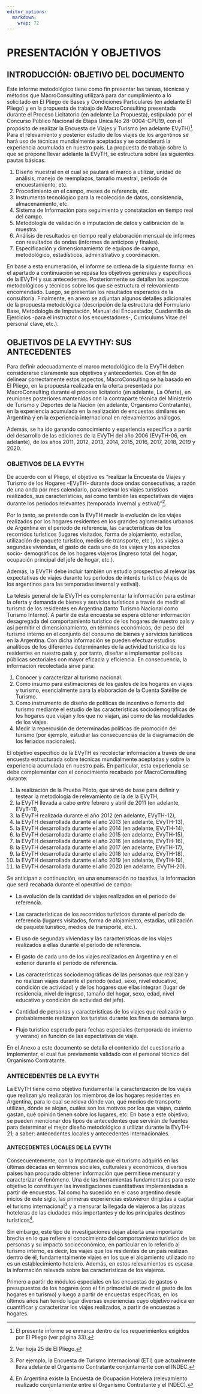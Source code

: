 ```yaml
---
editor_options: 
  markdown: 
    wrap: 72
---
```


# **PRESENTACIÓN Y OBJETIVOS** {#flujo-turistico}

## **INTRODUCCIÓN: OBJETIVO DEL DOCUMENTO**

Este informe metodológico tiene como fin presentar las tareas, técnicas
y métodos que MacroConsulting utilizará para dar cumplimiento a lo
solicitado en El Pliego de Bases y Condiciones Particulares (en adelante
El Pliego) y en la propuesta de trabajo de MacroConsulting presentada
durante el Proceso Licitatorio (en adelante La Propuesta), estipulado
por el Concurso Público Nacional de Etapa Única No 28-0004-CPU19, con el
propósito de realizar la Encuesta de Viajes y Turismo (en adelante
EVyTH)[^flujo-turistico-1]. Para el relevamiento y posterior estudio de
los viajes de los argentinos se hará uso de técnicas mundialmente
aceptadas y se considerará la experiencia acumulada en nuestro país. La
propuesta de trabajo sobre la que se propone llevar adelante la EVyTH,
se estructura sobre las siguientes pautas básicas:

[^flujo-turistico-1]: El presente informe se enmarca dentro de los
    requerimientos exigidos por El Pliego (ver página 33).

1)  Diseño muestral en el cual se pautará el marco a utilizar, unidad de
    análisis, manejo de reemplazos, tamaño muestral, período de
    encuestamiento, etc.
2)  Procedimiento en el campo, meses de referencia, etc.
3)  Instrumento tecnológico para la recolección de datos, consistencia,
    almacenamiento, etc.
4)  Sistema de Información para seguimiento y constatación en tiempo
    real del campo.
5)  Metodología de validación e imputación de datos y calibración de la
    muestra.
6)  Análisis de resultados en tiempo real y elaboración mensual de
    informes con resultados de ondas (informes de anticipos y finales).
7)  Especificación y dimensionamiento de equipos de campo, metodológico,
    estadísticos, administrativo y coordinación.

En base a esta enumeración, el informe se ordena de la siguiente forma:
en el apartado a continuación se repasa los objetivos generales y
específicos de la EVyTH y sus antecedentes. Posteriormente se detallan
los aspectos metodológicos y técnicos sobre los que se estructura el
relevamiento encomendado. Luego, se presentan los resultados esperados
de la consultoría. Finalmente, en anexo se adjuntan algunos detalles
adicionales de la propuesta metodológica (descripción de la estructura
del Formulario Base, Metodología de Imputación, Manual del Encuestador,
Cuadernillo de Ejercicios -para el instructor o los encuestadores-,
Curriculums Vitae del personal clave, etc.).

## **OBJETIVOS DE LA EVYTHY: SUS ANTECEDENTES**

Para definir adecuadamente el marco metodológico de la EVyTH deben
considerarse claramente sus objetivos y antecedentes. Con el fin de
delinear correctamente estos aspectos, MacroConsulting se ha basado en
El Pliego, en la propuesta realizada en la oferta presentada por
MacroConsulting durante el proceso licitatorio (en adelante, La Oferta),
en reuniones posteriores mantenidas con la contraparte técnica del
Ministerio de Turismo y Deportes de la Nación (en adelante, Organismo
Contratante), en la experiencia acumulada en la realización de encuestas
similares en Argentina y en la experiencia internacional en
relevamientos análogos.

Además, se ha ido ganando conocimiento y experiencia específica a partir
del desarrollo de las ediciones de la EVyTH del año 2006 (EVyTH-06, en
adelante), de los años 2011, 2012, 2013, 2014, 2015, 2016, 2017, 2018,
2019 y 2020.

### **OBJETIVOS DE LA EVYTH**

De acuerdo con el Pliego, el objetivo es "realizar la Encuesta de Viajes
y Turismo de los Hogares --EVyTH- durante doce ondas consecutivas, a
razón de una onda por mes calendario, para relevar los viajes turísticos
realizados, sus características, así como también las expectativas de
viajes durante los períodos relevantes (temporada invernal y
estival)"[^flujo-turistico-2].

[^flujo-turistico-2]: Ver hoja 25 de El Pliego.

Por lo tanto, se pretende con la EVyTH medir la evolución de los viajes
realizados por los hogares residentes en los grandes aglomerados urbanos
de Argentina en el periodo de referencia, las características de los
recorridos turísticos (lugares visitados, forma de alojamiento,
estadías, utilización de paquete turístico, medios de transporte, etc.),
los viajes a segundas viviendas, el gasto de cada uno de los viajes y
los aspectos socio- demográficos de los hogares viajeros (ingreso total
del hogar, ocupación principal del jefe de hogar, etc.).

Además, la EVyTH debe incluir también un estudio prospectivo al relevar
las expectativas de viajes durante los periodos de interés turístico
(viajes de los argentinos para las temporadas invernal y estival).

La telesis general de la EVyTH es complementar la información para
estimar la oferta y demanda de bienes y servicios turísticos a través de
medir el turismo de los residentes en Argentina (tanto Turismo Nacional
como Turismo Interno). A partir de esta encuesta se espera obtener
información desagregada del comportamiento turístico de los hogares de
nuestro país y así permitir el dimensionamiento, en términos económicos,
del peso del turismo interno en el conjunto del consumo de bienes y
servicios turísticos en la Argentina. Con dicha información se pueden
efectuar estudios analíticos de los diferentes determinantes de la
actividad turística de los residentes en nuestro país y, por tanto,
diseñar e implementar políticas públicas sectoriales con mayor eficacia
y eficiencia. En consecuencia, la información recolectada sirve para:

1)  Conocer y caracterizar al turismo nacional.
2)  Como insumo para estimaciones de los gastos de los hogares en viajes
    y turismo, esencialmente para la elaboración de la Cuenta Satélite
    de Turismo.
3)  Como instrumento de diseño de políticas de incentivo o fomento del
    turismo mediante el estudio de las características sociodemográficas
    de los hogares que viajan y los que no viajan, así como de las
    modalidades de los viajes.
4)  Medir la repercusión de determinadas políticas de promoción del
    turismo (por ejemplo, estudiar las consecuencias de la diagramación
    de los feriados nacionales).

El objetivo específico de la EVyTH es recolectar información a través de
una encuesta estructurada sobre técnicas mundialmente aceptadas y sobre
la experiencia acumulada en nuestro país. En particular, esta
experiencia se debe complementar con el conocimiento recabado por
MacroConsulting durante:

1)  la realización de la Prueba Piloto, que sirvió de base para definir
    y testear la metodología de relevamiento de la de la EVyTH,
2)  la EVyTH llevada a cabo entre febrero y abril de 2011 (en adelante,
    EVyT-11),
3)  la EVyTH realizada durante el año 2012 (en adelante, EVyTH-12),
4)  la EVyTH desarrollada durante el año 2013 (en adelante, EVyTH-13),
5)  la EVyTH desarrollada durante el año 2014 (en adelante, EVyTH-14),
6)  la EVyTH desarrollada durante el año 2015 (en adelante, EVyTH-15),
7)  la EVyTH desarrollada durante el año 2016 (en adelante, EVyTH-16),
8)  la EVyTH desarrollada durante el año 2017 (en adelante, EVyTH-17),
9)  la EVyTH desarrollada durante el año 2018 (en adelante, EVyTH-18),
10) la EVyTH desarrollada durante el año 2019 (en adelante, EVyTH-19),
11) la EVyTH desarrollada durante el año 2020 (en adelante, EVyTH-20).

Se anticipan a continuación, en una enumeración no taxativa, la
información que será recabada durante el operativo de campo:

-   La evolución de la cantidad de viajes realizados en el período de
    referencia.

-   Las características de los recorridos turísticos durante el período
    de referencia (lugares visitados, forma de alojamiento, estadías,
    utilización de paquete turístico, medios de transporte, etc.).

-   El uso de segundas viviendas y las características de los viajes
    realizados a ellas durante el período de referencia.

-   El gasto de cada uno de los viajes realizados en Argentina y en el
    exterior durante el período de referencia.

-   Las características sociodemográficas de las personas que realizan y
    no realizan viajes durante el periodo (edad, sexo, nivel educativo,
    condición de actividad) y de los hogares que ellas integran (lugar
    de residencia, nivel de ingreso, tamaño del hogar, sexo, edad, nivel
    educativo y condición de actividad del jefe).

-   Cantidad de personas y características de los viajes que realizarán
    o probablemente realizaron los turistas durante los fines de semana
    largo.

-   Flujo turístico esperado para fechas especiales (temporada de
    invierno y verano) en función de las expectativas de viaje.

En el Anexo a este documento se detalla el contenido del cuestionario a
implementar, el cual fue previamente validado con el personal técnico
del Organismo Contratante.

### **ANTECEDENTES DE LA EVYTH**

La EVyTH tiene como objetivo fundamental la caracterización de los
viajes que realizan y/o realizarán los miembros de los hogares
residentes en Argentina, para lo cual se releva dónde van, qué medios de
transporte utilizan, dónde se alojan, cuáles son los motivos por los que
viajan, cuánto gastan, qué opinión tienen sobre los lugares, etc. En
base a este objetivo, se pueden mencionar dos tipos de antecedentes que
servirán de fuentes para determinar el mejor diseño metodológico a
utilizar durante la EVyTH-21; a saber: antecedentes locales y
antecedentes internacionales.

#### **ANTECEDENTES LOCALES DE LA EVYTH**

Consecuentemente, con la importancia que el turismo adquirió en las
últimas décadas en términos sociales, culturales y económicos, diversos
países han procurado obtener información que permitiese mensurar y
caracterizar el fenómeno. Una de las herramientas fundamentales para
este objetivo lo constituyen las investigaciones cuantitativas
implementadas a partir de encuestas. Tal como ha sucedido en el caso
argentino desde inicios de este siglo, las primeras experiencias
estuvieron dirigidas a captar el turismo
internacional[^flujo-turistico-3] y a mensurar la llegada de viajeros a
las plazas hoteleras de las ciudades más importantes y de los
principales destinos turísticos[^flujo-turistico-4].

[^flujo-turistico-3]: Por ejemplo, la Encuesta de Turismo Internacional
    (ETI) que actualmente lleva adelante el Organismo Contratante
    conjuntamente con el INDEC.

[^flujo-turistico-4]: En Argentina existe la Encuesta de Ocupación
    Hotelera (relevamiento realizado conjuntamente entre el Organismo
    Contratante y el INDEC).

Sin embargo, este tipo de investigaciones dejan abierta una importante
brecha en lo que refiere al conocimiento del comportamiento turístico de
las personas y su impacto socioeconómico, en particular en lo referido
al turismo interno, es decir, los viajes que los residentes de un país
realizan dentro de él, fundamentalmente viajes en los que el alojamiento
utilizado no es un establecimiento hotelero. Además, en estos
relevamientos es escasa la información relevada sobre las
características de los viajeros.

Primero a partir de módulos especiales en las encuestas de gastos o
presupuestos de los hogares (con el fin primordial de medir el gasto de
los hogares en turismo) y luego a partir de encuestas específicas, en
los últimos años han tenido lugar diversas experiencias cuyo objetivo
radica en cuantificar y caracterizar los viajes realizados, a partir de
encuestas a hogares.
